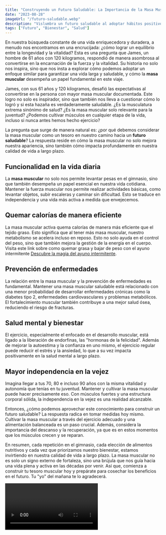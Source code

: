 ```yaml
---
title: "Construyendo un Futuro Saludable: La Importancia de la Masa Muscular"
date: "2023-08-28"
imageUrl: "/futuro-saludable.webp"
description: "Vislumbra un futuro saludable al adoptar hábitos positivos para una vida plena. Desde la alimentación hasta la actividad física, descubre cómo pequeñas elecciones diarias pueden allanar el camino hacia un bienestar duradero."
tags: ["Futuro", "Bienestar", "Salud"]
---
```


<CustomImage
  src="https://raw.githubusercontent.com/sebiten/posts/main/images/futuro-saludable.webp"
  alt="Construyendo un Futuro Saludable: La Importancia de la Masa Muscular"
/>

En nuestra búsqueda constante de una vida enriquecedora y duradera, a menudo nos encontramos en una encrucijada: ¿cómo lograr un equilibrio entre la longevidad y la vitalidad? Esta es una pregunta que James, un hombre de 61 años con 120 kilogramos, respondió de manera asombrosa al convertirse en la encarnación de la fuerza y ​​la vitalidad. Su historia no solo nos inspira, sino que nos insta a explorar cómo podemos adoptar un enfoque similar para garantizar una vida larga y saludable, y cómo la **masa muscular** desempeña un papel fundamental en este viaje.

James, con sus 61 años y 120 kilogramos, desafió las expectativas al convertirse en la persona con mayor masa muscular documentada. Este logro no solo es inspirador, sino que también nos lleva a cuestionar cómo lo logró y si esta hazaña es verdaderamente saludable. ¿Es la musculatura extrema sinónimo de salud? ¿Es la masa muscular solo relevante para la juventud? ¿Podemos cultivar músculos en cualquier etapa de la vida, incluso si nunca antes hemos hecho ejercicio?

La pregunta que surge de manera natural es: ¿por qué debemos considerar la masa muscular como un tesoro en nuestro camino hacia un **futuro saludable**? La respuesta reside en cómo la masa muscular no solo mejora nuestra apariencia, sino también cómo impacta profundamente en nuestra calidad de vida a largo plazo.

## Funcionalidad en la vida diaria

La **masa muscular** no solo nos permite levantar pesas en el gimnasio, sino que también desempeña un papel esencial en nuestra vida cotidiana. Mantener la fuerza muscular nos permite realizar actividades básicas, como levantar objetos, subir escaleras y caminar sin dificultad. Esto se traduce en independencia y una vida más activa a medida que envejecemos.

## Quemar calorías de manera eficiente

La masa muscular activa quema calorías de manera más eficiente que el tejido graso. Esto significa que al tener más masa muscular, nuestro metabolismo se acelera incluso en reposo. Esto no solo ayuda en el control del peso, sino que también mejora la gestión de la energía en el cuerpo. Visita este link sobre como quemar grasa y bajar de peso con el ayuno intermitente [Descubre la magia del ayuno intermitente](https://abelardo.blog/posts/ayuno-intermitente).

## Prevención de enfermedades

La relación entre la masa muscular y la prevención de enfermedades es fundamental. Mantener una masa muscular saludable está relacionado con una menor probabilidad de desarrollar enfermedades crónicas como la diabetes tipo 2, enfermedades cardiovasculares y problemas metabólicos. El fortalecimiento muscular también contribuye a una mejor salud ósea, reduciendo el riesgo de fracturas.

## Salud mental y bienestar

El ejercicio, especialmente el enfocado en el desarrollo muscular, está ligado a la liberación de endorfinas, las "hormonas de la felicidad". Además de mejorar la autoestima y la confianza en uno mismo, el ejercicio regular puede reducir el estrés y la ansiedad, lo que a su vez impacta positivamente en la salud mental a largo plazo.

## Mayor independencia en la vejez

Imagina llegar a tus 70, 80 e incluso 90 años con la misma vitalidad y autonomía que tenías en tu juventud. Mantener y cultivar la masa muscular puede hacer precisamente eso. Con músculos fuertes y una estructura corporal sólida, la independencia en la vejez es una realidad alcanzable.

Entonces, ¿cómo podemos aprovechar este conocimiento para construir un futuro saludable? La respuesta radica en tomar medidas hoy mismo. Cultivar la masa muscular a través del ejercicio adecuado y una alimentación balanceada es un paso crucial. Además, considera la importancia del descanso y la recuperación, ya que es en estos momentos que los músculos crecen y se reparan.

En resumen, cada repetición en el gimnasio, cada elección de alimentos nutritivos y cada vez que priorizamos nuestro bienestar, estamos invirtiendo en nuestra calidad de vida a largo plazo. La masa muscular no es solo un signo externo de fortaleza, sino una brújula que nos guía hacia una vida plena y activa en las décadas por venir. Así que, comienza a construir tu tesoro muscular hoy y prepárate para cosechar los beneficios en el futuro. Tu "yo" del mañana te lo agradecerá.

<Video id="I3LLlEKGpcU"/>

